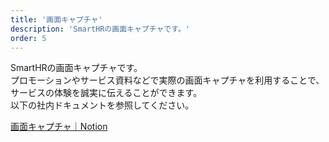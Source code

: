 ```yaml
---
title: '画面キャプチャ'
description: 'SmartHRの画面キャプチャです。'
order: 5
---
```


SmartHRの画面キャプチャです。  
プロモーションやサービス資料などで実際の画面キャプチャを利用することで、サービスの体験を誠実に伝えることができます。  
以下の社内ドキュメントを参照してください。

[画面キャプチャ｜Notion](https://www.notion.so/28f37b6398eb802e93c8df7adec31083?source=copy_link)